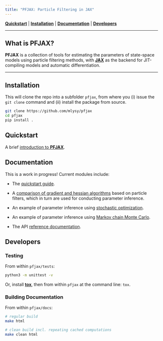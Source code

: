 ```yaml
---
title: "PFJAX: Particle Filtering in JAX"
---
```


[**Quickstart**](#quickstart)
| [**Installation**](#installation)
| [**Documentation**](#documentation)
| [**Developers**](#developers)

---

## What is PFJAX?

**PFJAX** is a collection of tools for estimating the parameters of state-space models using particle filtering methods, with  [**JAX**](https://jax.readthedocs.io/) as the backend for JIT-compiling models and automatic differentiation.

---

## Installation

This will clone the repo into a subfolder `pfjax`, from where you (i) issue the `git clone` command and (ii) install the package from source.

```bash
git clone https://github.com/mlysy/pfjax
cd pfjax
pip install .
``` 

## Quickstart 

A brief [introduction to **PFJAX**](pfjax.qmd).

## Documentation

This is a work in progress!  Current modules include:

- The [quickstart guide](pfjax.qmd).

- A [comparison of gradient and hessian algorithms](gradient_comparisons.qmd) based on particle filters, which in turn are used for conducting parameter inference.

- An example of parameter inference using [stochastic optimization](stochopt_tutorial.qmd).

- An example of parameter inference using [Markov chain Monte Carlo](mcmc_tutorial.qmd).

- The API [reference documentation](https://pfjax.readthedocs.io/).

## Developers

### Testing

From within `pfjax/tests`:

```bash
python3 -m unittest -v
```

Or, install [**tox**](https://tox.wiki/en/latest/index.html), then from within `pfjax` at the command line: `tox`.

### Building Documentation

From within `pfjax/docs`:

```bash
# regular build
make html

# clean build incl. repeating cached computations
make clean html
```
